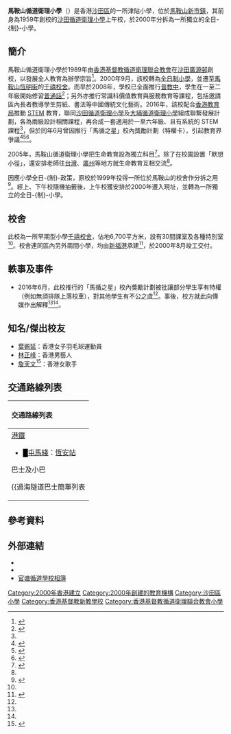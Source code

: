 {{Infobox School
| name = 馬鞍山循道衛理小學
| other_name = Ma On Shan Methodist Primary School
| image = [[File:Ma_On_Shan_Methodist_Primary_School_southwest_side_(better_contrast).jpg|280px]][[File:Ma_On_Shan_Methodist_Primary_School_northeast_side.JPG|280px]]
| caption = 馬鞍山循道衛理小學西南面（上）及東北面（下）
| logo = [[File:The_Logo_of_Ma_On_Shan_Methodist_Primary_School.png|200px]]
| coordinates = {{coord|22.41741|114.22522|format=dms|display=inline,title}}
| established = 1959年（官塘循道學校）<br>2000年（現址）<ref name="page1" />
| type = 津貼[[全日制學校|全日制]]小學
| motto = 敬畏耶和華是智慧開端 認識至聖者便是聰明<ref name="page1">{{Cite web|title=馬鞍山循道衛理小學 - 小學概覽2010|url=http://www.chsc.hk/primary/tc/schooldetail.asp?sch_id=352&viewpart=1|work=[[家庭與學校合作事宜委員會|家庭與學校合作事宜委員會]]出版處|accessdate=2010-09-11|language=zh-hk|year=2010|deadurl=yes|archiveurl=https://web.archive.org/web/20110109105359/http://www.chsc.hk/primary/tc/schooldetail.asp?sch_id=352|archivedate=2011-01-09}}</ref>
| religion = [[基督教|基督教]][[循道宗|循道宗]]
| school_sponsoring_body = [[香港基督教循道衛理聯合教會|香港基督教循道衛理聯合教會]]<ref name="page1" />
| superintendent = 陳建基<ref name="page1" />
| principal = 陳錦輝<ref name="page1" />
| vice_principal = 
| faculty = 61（核准編制內）+2（核准編制外）<ref>{{Cite web|title=馬鞍山循道衛理小學 - 小學概覽2020|url=https://www.chsc.hk/psp2020/sch_detail.php?lang_id=2&sch_id=299&return_page=sch_list.php%3Flang_id%3D2%26search_mode%3D%26frmMode%3Dpagebreak%26district_id%3D13%26sort_id%3D-1|work=家庭與學校合作事宜委員會出版處|accessdate=2021-04-11|language=zh-hk|archive-date=2021-04-11|archive-url=https://web.archive.org/web/20210411090413/https://www.chsc.hk/psp2020/sch_detail.php?lang_id=2&sch_id=299&return_page=sch_list.php%3Flang_id%3D2%26search_mode%3D%26frmMode%3Dpagebreak%26district_id%3D13%26sort_id%3D-1|dead-url=no}}</ref>
| address = [[香港|香港]][[沙田_(香港)|沙田]][[馬鞍山_(香港市鎮)|馬鞍山]][[恆明街|恆明街]]11號
| website = http://www.mosmps.edu.hk
}}

'''馬鞍山循道衛理小學'''（{{lang-en|Ma On Shan Methodist Primary School}}）是香港[[沙田區|沙田區]]的一所津貼小學，位於[[馬鞍山新市鎮|馬鞍山新市鎮]]，其前身為1959年創校的[[沙田循道衛理小學|沙田循道衛理小學]]上午校，於2000年分拆為一所獨立的全日-{制}-小學。

== 簡介 ==
馬鞍山循道衛理小學於1989年由[[香港基督教循道衛理聯合教會|香港基督教循道衛理聯合教會]]在[[沙田_(香港)|沙田]][[廣源邨|廣源邨]]創校，以發展全人教育為辦學宗旨<ref>{{Cite news|url=http://www.takungpao.com.hk/finance/text/2018/0307/150350.html|title=學校：馬鞍山循道衛理小學|work=[[大公報|大公網]]|date=2018-03-07|accessdate=2021-04-11|language=zh-hk|archive-date=2021-04-11|archive-url=https://web.archive.org/web/20210411062719/http://www.takungpao.com.hk/finance/text/2018/0307/150350.html|dead-url=no}}</ref>。2000年9月，該校轉為[[全日制學校|全日制小學]]，並遷至[[馬鞍山|馬鞍山]][[恆明街|恆明街]]的[[千禧校舍|千禧校舍]]。而早於2008年，學校已全面推行[[普教中|普教中]]，學生在一至二年級開始修習[[普通話|普通話]]<ref name=mosmps>{{Cite news|url=https://www.sundaykiss.com/%e4%b8%ad%e5%b0%8f%e5%ad%b8/%e9%a6%ac%e9%9e%8d%e5%b1%b1%e5%be%aa%e9%81%93%e8%a1%9b%e7%90%86%e5%b0%8f%e5%ad%b8-%e7%94%9f%e5%91%bd%e6%95%99%e8%82%b2%e6%8f%90%e5%8d%87%e6%8a%97%e9%80%86%e5%8a%9b-221460/2/|title=馬鞍山循道衛理小學 生命教育提升抗逆力|work=[[SundayKiss|SundayKiss]]|date=2017-01-28|accessdate=2021-04-11|language=zh-hk}}</ref>；另外亦推行常識科價值教育與服務教育等課程，包括邀請區內長者教導學生剪紙、書法等中國傳統文化藝術。2016年，該校配合[[香港教育局|香港教育局]]推動 [[STEM|STEM]] 教育，聯同[[沙田循道衛理小學|沙田循道衛理小學]]及[[大埔循道衛理小學|大埔循道衛理小學]]組成聯繫發展計劃，各為兩級設計相關課程，再合成一套適用於一至六年級、且有系統的 STEM 課程<ref name=mosmps/>，但於同年6月曾因推行「馬循之星」校內獎勵計劃（特權卡），引起教育界爭議<ref name="#1">{{Cite news|url=https://www.litenews.hk/news/2359-%E9%A6%AC%E9%9E%8D%E5%B1%B1%E4%B8%80%E5%B0%8F%E5%AD%B8%E6%8E%A8%E3%80%8C%E7%89%B9%E6%AC%8A%E5%8D%A1%E3%80%8D%E6%83%B9%E7%88%AD%E8%AD%B0|title=馬鞍山一小學推「特權卡」 惹爭議|work=[[香港輕新聞|香港輕新聞]]|date=2016-06-21|accessdate=2021-04-11|language=zh-hk|archive-date=2021-04-11|archive-url=https://web.archive.org/web/20210411064219/https://www.litenews.hk/news/2359-%E9%A6%AC%E9%9E%8D%E5%B1%B1%E4%B8%80%E5%B0%8F%E5%AD%B8%E6%8E%A8%E3%80%8C%E7%89%B9%E6%AC%8A%E5%8D%A1%E3%80%8D%E6%83%B9%E7%88%AD%E8%AD%B0|dead-url=no}}</ref><ref name="#2">{{Cite news|url=https://www.thestandnews.com/society/%E5%B0%8F%E5%AD%B8%E6%8E%A8-%E7%89%B9%E6%AC%8A%E5%8D%A1-%E6%83%B9%E6%89%B9%E8%A9%95-%E6%A0%A1%E6%96%B9-%E4%BA%BA%E4%BA%BA%E5%8A%AA%E5%8A%9B%E9%81%94%E6%A8%99%E5%B0%B1%E5%8F%AF%E5%BE%97%E5%88%B0/|title=小學推「特權卡」惹批評　校方：人人努力達標就可得到　會檢討字眼|work=[[立場新聞|立場新聞]]|date=2016-06-21|accessdate=2021-04-11|language=zh-hk|archive-date=2021-04-11|archive-url=https://web.archive.org/web/20210411064218/https://www.thestandnews.com/society/%E5%B0%8F%E5%AD%B8%E6%8E%A8-%E7%89%B9%E6%AC%8A%E5%8D%A1-%E6%83%B9%E6%89%B9%E8%A9%95-%E6%A0%A1%E6%96%B9-%E4%BA%BA%E4%BA%BA%E5%8A%AA%E5%8A%9B%E9%81%94%E6%A8%99%E5%B0%B1%E5%8F%AF%E5%BE%97%E5%88%B0/|dead-url=no}}</ref><ref name="#3">{{Cite news|url=https://www.ohpama.com/79689/%E6%9C%AC%E5%9C%B0%E5%8D%87%E5%AD%B8/%E6%95%99%E8%82%B2%E7%86%B1%E8%A9%B1/%e3%80%90%e5%8f%af%e5%9d%90%e6%a0%a1%e9%95%b7%e8%bb%8a%e5%85%8d%e6%8e%92%e9%9a%8a%e3%80%91-%e5%ad%b8%e7%94%9f%e3%80%8c%e7%89%b9%e6%ac%8a%e3%80%8d%e7%8d%8e-%e6%83%b9%e5%ae%b6%e9%95%b7%e6%89%b9/|title=【可坐校長車免排隊】 學生「特權」獎 惹家長批評|work=[[Oh!_爸媽|Oh! 爸媽]]|date=2016-06-21|accessdate=2021-04-11|language=zh-hk|archive-date=2021-04-11|archive-url=https://web.archive.org/web/20210411062717/https://www.ohpama.com/79689/%E6%9C%AC%E5%9C%B0%E5%8D%87%E5%AD%B8/%E6%95%99%E8%82%B2%E7%86%B1%E8%A9%B1/%E3%80%90%E5%8F%AF%E5%9D%90%E6%A0%A1%E9%95%B7%E8%BB%8A%E5%85%8D%E6%8E%92%E9%9A%8A%E3%80%91-%E5%AD%B8%E7%94%9F%E3%80%8C%E7%89%B9%E6%AC%8A%E3%80%8D%E7%8D%8E-%E6%83%B9%E5%AE%B6%E9%95%B7%E6%89%B9/|dead-url=no}}</ref>。

2005年，馬鞍山循道衛理小學把生命教育設為獨立科目<ref name=mosmps2>{{Cite news|url=https://www.ohpama.com/689297/%E6%9C%AC%E5%9C%B0%E5%8D%87%E5%AD%B8/%E5%AD%B8%E6%A0%A1%E8%A8%AA%E5%95%8F/%e5%ad%b8%e6%a0%a1%e5%b0%88%e8%a8%aa-%e9%a6%ac%e9%9e%8d%e5%b1%b1%e5%be%aa%e9%81%93%e8%a1%9b%e7%90%86%e5%b0%8f%e5%ad%b8-%e7%94%9f%e5%91%bd%e6%95%99%e8%82%b2/|title=學校專訪｜馬鞍山循道衛理小學推生命教育16年 以生命影響生命|work=Oh! 爸媽|date=2021-12-10|accessdate=2022-02-07|language=zh-hk|archive-date=2022-02-07|archive-url=https://web.archive.org/web/20220207091614/https://www.ohpama.com/689297/%E6%9C%AC%E5%9C%B0%E5%8D%87%E5%AD%B8/%E5%AD%B8%E6%A0%A1%E8%A8%AA%E5%95%8F/%e5%ad%b8%e6%a0%a1%e5%b0%88%e8%a8%aa-%e9%a6%ac%e9%9e%8d%e5%b1%b1%e5%be%aa%e9%81%93%e8%a1%9b%e7%90%86%e5%b0%8f%e5%ad%b8-%e7%94%9f%e5%91%bd%e6%95%99%e8%82%b2/|dead-url=no}}</ref>。除了在校園設置「默想小徑」，還安排老師往[[台灣|台灣]]、[[廣州|廣州]]等地方就生命教育互相交流<ref name=mosmps/>。

因應小學全日-{制}-政策，原校於1999年投得一所位於馬鞍山的校舍作分拆之用<ref>{{Cite web |url=https://www.edb.gov.hk/attachment/tc/sch-admin/sch-premises-info/allocation-of-sch/sae-result/result99-c.pdf |title=1999年校舍分配結果 |access-date=2021-12-24 |archive-date=2019-10-19 |archive-url=https://web.archive.org/web/20191019152001/https://www.edb.gov.hk/attachment/tc/sch-admin/sch-premises-info/allocation-of-sch/sae-result/result99-c.pdf |dead-url=no }}</ref>。經上、下午校隨機抽籤後，上午校獲安排於2000年遷入現址，並轉為一所獨立的全日-{制}-小學。

== 校舍 ==
此校為一所早期型小學[[千禧校舍|千禧校舍]]，佔地6,700平方米，設有30間課室及各種特別室<ref name="page1" />。校舍連同區內另外兩間小學，均由[[新福港|新福港]]承建<ref>{{Cite web |url=http://www.sfk.com.hk/zh-hk/civil/latest.php?page=79 |title=土木工程及樓宇建設項目列表 第79頁 |publisher=新福港 |access-date=2022-04-15 |language=zh-hant |dead-url=no }}</ref>，於2000年8月竣工交付。

== 軼事及事件 ==
*2016年6月，此校推行的「馬循之星」校內獎勵計劃被批讓部分學生享有特權（例如無須排隊上落校車），對其他學生有不公之虞<ref name="#3"/>。事後，校方就此向傳媒作出解釋<ref name="#1"/><ref name="#2"/>。

== 知名/傑出校友 ==
* [[葉姵延|葉姵延]]：香港女子羽毛球運動員
* [[林正峰_(香港)|林正峰]]：香港男藝人
* [[詹天文|詹天文]]<ref>{{Cite web|title=二零一四至二零一五年度周年校務報告 第14頁|url=https://www.mosmps.edu.hk/CustomPage/43/schoolplanpdf/15-16/2014-2015%E5%91%A8%E5%B9%B4%E6%A0%A1%E5%8B%99%E5%A0%B1%E5%91%8A.pdf|work=馬鞍山循道衛理小學|accessdate=2022-02-07|language=zh-hk|archive-date=2022-01-14|archive-url=https://web.archive.org/web/20220114194756/https://www.mosmps.edu.hk/CustomPage/43/schoolplanpdf/15-16/2014-2015%E5%91%A8%E5%B9%B4%E6%A0%A1%E5%8B%99%E5%A0%B1%E5%91%8A.pdf|dead-url=no}}</ref>：香港女歌手

== 交通路線列表 ==
{| class="wikitable collapsible collapsed" style="width:60%"
|-
! colspan="4" style="text-align:left"|交通路線列表
|-
|
;[[港鐵|港鐵]]
* <font color="{{屯馬綫色彩}}">█</font>[[屯馬綫|屯馬綫]]：[[恆安站|恆安站]]

;巴士及小巴
{{九龍新界巴士簡單列表|43X|81C|85K|85S|89C|274|281X|286M|289K|N287}}
{{大嶼山巴士簡單列表|}}
{{過海隧道巴士簡單列表|||}}
{{新界專線小巴簡單列表|810}}
|}

== 參考資料 ==
{{reflist}}

== 外部連結 ==
* {{Facebook page|馬鞍山循道衛理小學前沙田循道衛理小學上午校校友會-MOSMPS-Alumni-106375329386645|馬鞍山循道衛理小學（前沙田循道衛理小學上午校）校友會 MOSMPS Alumni}}
* {{Instagram|mosmpsalumni|Mosmps Alumni}}
* [http://yukz.com/photos/Methodist/Methodist.html 官塘循道學校相簿]

{{香港基督教循道衛理聯合教會學校}}

[[Category:2000年香港建立|Category:2000年香港建立]]
[[Category:2000年創建的教育機構|Category:2000年創建的教育機構]]
[[Category:沙田區小學|Category:沙田區小學]]
[[Category:香港基督教新教學校|Category:香港基督教新教學校]]
[[Category:香港基督教循道衛理聯合教會小學|Category:香港基督教循道衛理聯合教會小學]]